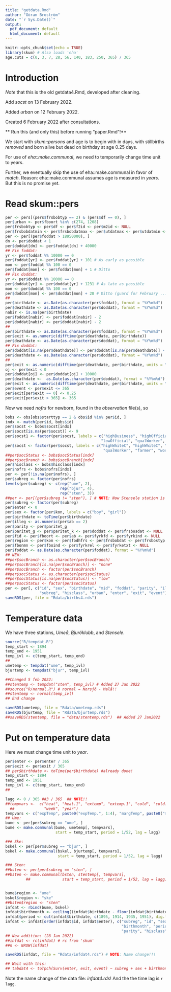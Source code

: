 ```yaml
---
title: "getdata.Rmd"
author: "Göran Broström"
date: "`r Sys.Date()`"
output:
  pdf_document: default
  html_document: default
---
```


```r
knitr::opts_chunk$set(echo = TRUE)
library(skum) # Also loads 'eha'
age.cuts = c(0, 3, 7, 28, 56, 140, 183, 250, 365) / 365
```

# Introduction

*Note* that this is the old getdata4.Rmd, developed after cleaning.

Add *socst* on 13 February 2022.

Added *urban* on 12 February 2022.

Created 6 February 2022 after consultations.

** Run this (and only this) before running "paper.Rmd"!**

We start with *skum::persons*  and age is to begin with in days,
with stillbirths  *removed* and born alive but dead on birthday at age 0.25 days.

For use of *eha::make.communal*, we need to temporarily change time unit to years.

Further, we eventually skip the use of eha::make.communal in  favor of *match*. Reason: 
eha::make.communal assumes age is measured in *years*. But this is no promise yet.

# Read skum::pers

```r
per <- pers[(pers$frsbobtyp == 2) & (pers$df == 0), ]
per$urban <- per$fboort %in% c(274, 1208)
per$frsbobtyp <- per$df <- per$f2id <- per$m2id <- NULL
per$frsbobdatmin <- per$frsbobdatmax <- per$utdatmax <- per$utdatmin <- NULL
per <- per[(per$foddat > 18950000), ]
dn <- per$doddat < 1
per$doddat[dn] <- per$foddat[dn] + 40000
## Fix foddat:
yr <- per$foddat %% 10000 == 0
per$foddat[yr] <- per$foddat[yr] + 101 # As early as possible
mon <- per$foddat %% 100 == 0
per$foddat[mon] <- per$foddat[mon] + 1 # Ditto
## Fix doddat:
yr <- per$doddat %% 10000 == 0
per$doddat[yr] <- per$doddat[yr] + 1231 # As late as possible
mon <- per$doddat %% 100 == 0
per$doddat[mon] <- per$doddat[mon] + 28 # Ditto (guard for February ...)
##
per$birthdate <- as.Date(as.character(per$foddat), format = "%Y%m%d")
per$deathdate <- as.Date(as.character(per$doddat), format = "%Y%m%d")
nabir <- is.na(per$birthdate)
per$foddat[nabir] <- per$foddat[nabir] - 2
per$doddat[nabir] <- per$doddat[nabir] - 2
##
per$birthdate <- as.Date(as.character(per$foddat), format = "%Y%m%d")
per$exit <- as.numeric(difftime(per$deathdate, per$birthdate))
per$deathdate <- as.Date(as.character(per$doddat), format = "%Y%m%d")
## Fix doddat:
per$doddat[is.na(per$deathdate)] <- per$doddat[is.na(per$deathdate)] - 1
per$deathdate <- as.Date(as.character(per$doddat), format = "%Y%m%d")
##
per$exit <- as.numeric(difftime(per$deathdate, per$birthdate, units = "days"))
oj <- per$exit < 0
per$doddat[oj] <- per$doddat[oj] + 10000
per$deathdate <-  as.Date(as.character(per$doddat), format = "%Y%m%d")
per$exit <- as.numeric(difftime(per$deathdate, per$birthdate, units = "days"))
per$event <- per$exit <= 365
per$exit[per$exit == 0] <- 0.25
per$exit[per$exit > 365] <- 365
```

Now we need *nofrs* for newborn, found in the *observation* file(s), so

```r
bobs <- obs[obs$starttyp == 2 & obs$id %in% per$id, ]
indx <- match(per$id, bobs$id)
per$socst <- bobs$socst[indx]
per$socst[is.na(per$socst)] <- 9
per$socst1 <- factor(per$socst, labels = c("highBusiness", "highOfficial", "farmer", "lowBusiness",
                                          "lowOfficial", "qualWorker", "farmhand", "unqualWorker", "none"))
per$socst <- factor(per$socst, labels = c("highWhiteC", "highWhiteC", "farmer", "lowWhiteC", "lowWhiteC", 
                                           "qualWorker", "farmer", "worker", "none"))
##per$socStatus <- bobs$socStatus[indx]
##per$socBranch <- bobs$socBranch[indx]
per$hisclass <- bobs$hisclass[indx]
per$nofrs <- bobs$nofrs[indx]
per <- per[!is.na(per$nofrs), ]
per$subreg <- factor(per$nofrs)
levels(per$subreg) <- c(rep("ume", 2), 
                        rep("bjur", 4), 
                        rep("sten", 3))
##per <- per[(per$subreg != "sten"), ] # NOTE: Now Stensele station is included
per$subreg <- factor(per$subreg)
per$enter <- 0
per$sex <- factor(per$kon, labels = c("boy", "girl"))
per$birthdate <- toTime(per$birthdate)
per$illeg <- as.numeric(per$ab == 2)
per$parity <- per$paritet_g
per$paritet_g <- per$paritet_k <- per$doddat <- per$frsbosdat <- NULL
per$fid <- per$fboort <- per$ab <- per$fyrkfd <- per$fyrkind <- NULL
per$region <- per$kon <- per$fodhfrs <- per$frsbobdat <- per$frsbostyp <- NULL
per$fbonmn <- per$fboind <- per$fyrkrel <- per$fyrketxt <- NULL
per$foddat <- as.Date(as.character(per$foddat), format = "%Y%m%d")
## NEW:
##per$socBranch <- as.character(per$socBranch)
##per$socBranch[is.na(per$socBranch)] <- "none"
##per$socBranch <- factor(per$socBranch)
##per$socStatus <- as.character(per$socStatus)
##per$socStatus[is.na(per$socStatus)] <- "low"
##per$socStatus <- factor(per$socStatus)
per <- per[, c("id", "sex", "birthdate", "mid", "foddat", "parity", "illeg", "socst",
               "subreg", "hisclass", "urban", "enter", "exit", "event")]
saveRDS(per, file = "Rdata/births4.rds")
```

# Temperature data

We have three stations, *Umeå*, *Bjuröklubb*, and *Stensele*.


```r
source("R/tempdat.R")
temp_start <- 1894
temp_end <- 1951
temp_ivl <- c(temp_start, temp_end)
##
umetemp <- tempdat("ume", temp_ivl)
bjurtemp <- tempdat("bjur", temp_ivl)

##Changed 5 feb 2022:
##stentemp <- tempdat("sten", temp_ivl) # Added 27 Jan 2022
##source("R/normal.R") # normal = Norsjö - Malå!!
##stentemp <- normal(temp_ivl)
## End change

saveRDS(umetemp, file = "Rdata/umetemp.rds")
saveRDS(bjurtemp, file = "Rdata/bjurtemp.rds")
##saveRDS(stentemp, file = "data/stentemp.rds")  ## Added 27 Jan2022
```

# Put on temperature data

Here we must change time unit to *year*.

```r
per$enter <- per$enter / 365
per$exit <- per$exit / 365
## per$birthdate <- toTime(per$birthdate) #already done!
temp_start <- 1894
temp_end <- 1951
temp_ivl <- c(temp_start, temp_end)
##

lagg <- 0 / 365 ##3 / 365  ## NOTE!!
##tempvars <-  c("heat", "heat.1", "extemp", "extemp.1", "cold", "cold.1", "emintemp", "emeantemp", "emeantemp.1",  "emaxtemp", 
  ##             "week", "year")
tempvars <- c("expTemp", paste0("expTemp.", 1:4), "margTemp", paste0("margTemp.", 1:4), "week", "year")
## Ume:
bume <- per[per$subreg == "ume", ]
bume <- make.communal(bume, umetemp[, tempvars], 
                      start = temp_start, period = 1/52, lag = lagg)

### Ske:
bskel <- per[per$subreg == "bjur", ]
bskel <- make.communal(bskel, bjurtemp[, tempvars], 
                       start = temp_start, period = 1/52, lag = lagg)

### Sten:
##bsten <- per[per$subreg == "sten", ]
##bsten <- make.communal(bsten, stentemp[, tempvars], 
         ##              start = temp_start, period = 1/52, lag = lagg)


bume$region <- "ume"
bskel$region <- "ske"
##bsten$region <- "sten"
infdat <- rbind(bume, bskel)
infdat$birthmonth <- ceiling((infdat$birthdate - floor(infdat$birthdate)) * 12)
infdat$period <- cut(infdat$birthdate, c(1895, 1914, 1935, 1951), dig.lab = 5)
infdat <- infdat[order(infdat$id, infdat$enter), c("subreg", "id", "sex", "enter", "exit", "event", 
                                                   "birthmonth", "period", "socst", "illeg",
                                                   "parity", "hisclass", "urban", tempvars)]
## New addition: (28 Jan 2022)
##infdat <- rc(infdat) # rc from 'skum'
##n <- NROW(infdat)

saveRDS(infdat, file = "Rdata/infdat4.rds") # NOTE: Name change!!!

## Wait with this:
## tabdat4 <- toTpch(Surv(enter, exit, event) ~ subreg + sex + birthmonth + socBranch + illeg + parity 
```

Note the name change of the data file: *infdat4.rds*! And the the time lag is `r lagg`.
